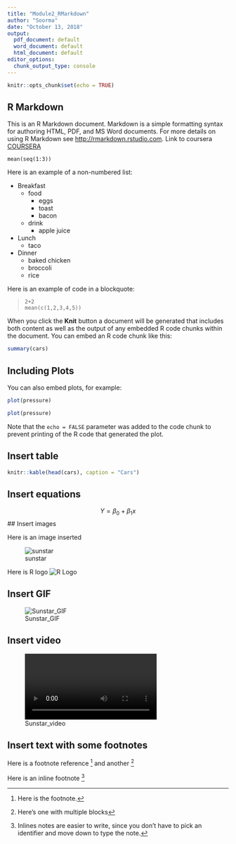 ```yaml
---
title: "Module2_RMarkdown"
author: "Soorma"
date: "October 13, 2018"
output:
  pdf_document: default
  word_document: default
  html_document: default
editor_options:
  chunk_output_type: console
---
```


```r
knitr::opts_chunk$set(echo = TRUE)
```

## R Markdown

This is an R Markdown document. Markdown is a simple formatting syntax for authoring HTML, PDF, and MS Word documents. For more details on using R Markdown see <http://rmarkdown.rstudio.com>.
Link to coursera [COURSERA](https://www.coursera.org/learn/reproducible-templates-analysis/lecture/61zBa/r-markdown-syntax)

```
mean(seq(1:3))
```

Here is an example of a non-numbered list:

* Breakfast
    - food
        + eggs
        + toast
        + bacon
    - drink
        + apple juice
* Lunch
    - taco
* Dinner
    - baked chicken
    - broccoli
    - rice
    
Here is an example of code in a blockquote:

>     2+2
>     mean(c(1,2,3,4,5))


When you click the **Knit** button a document will be generated that includes both content as well as the output of any embedded R code chunks within the document. You can embed an R code chunk like this:

```r
summary(cars)
```

## Including Plots

You can also embed plots, for example:

```r
plot(pressure)
```

```r
plot(pressure)
```
Note that the `echo = FALSE` parameter was added to the code chunk to prevent printing of the R code that generated the plot.

## Insert table
```r
knitr::kable(head(cars), caption = "Cars")
```

## Insert equations
$$ Y=\beta_0+ \beta_1x $$
## Insert images

Here is an image inserted

![sunstar](sunstar.png)

Here is R logo
![R Logo](https://www.r-project.org/logo/Rlogo.svg)

## Insert GIF

![Sunstar_GIF](sunstar.gif)

## Insert video

![Sunstar_video](sunstar.mp4)

## Insert text with some footnotes

Here is a footnote reference [^1] and another [^longnote]

Here is an inline footnote ^[Inlines notes are easier to write, since you don't have to pick an identifier and move down to type the note.]

[^1]: Here is the footnote.
[^longnote]: Here's one with multiple blocks